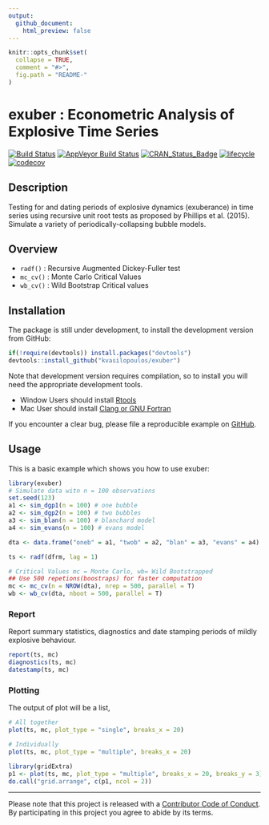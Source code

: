 ```yaml
---
output:
  github_document:
    html_preview: false
---
```


<!-- README.md is generated from README.Rmd. Please edit that file -->

```r
knitr::opts_chunk$set(
  collapse = TRUE,
  comment = "#>",
  fig.path = "README-"
)
```



# exuber : Econometric Analysis of Explosive Time Series

[![Build Status](https://travis-ci.org/kvasilopoulos/exuber.svg?branch=master)](https://travis-ci.org/kvasilopoulos/exuber)
[![AppVeyor Build Status](https://ci.appveyor.com/api/projects/status/github/kvasilopoulos/exuber?branch=master&svg=true)](https://ci.appveyor.com/project/kvasilopoulos/exuber)
[![CRAN_Status_Badge](http://www.r-pkg.org/badges/version/exuber)](https://cran.r-project.org/package=exuber)
[![lifecycle](https://img.shields.io/badge/lifecycle-experimental-orange.svg)](https://www.tidyverse.org/lifecycle/#experimental)
[![codecov](https://codecov.io/gh/kvasilopoulos/exuber/branch/master/graph/badge.svg)](https://codecov.io/gh/kvasilopoulos/exuber)

## Description 

Testing for and dating periods of explosive dynamics (exuberance) in time series 
using recursive unit root tests as proposed by Phillips et al. (2015). Simulate a 
variety of periodically-collapsing bubble models.

## Overview

* `radf()` : Recursive Augmented Dickey-Fuller test
* `mc_cv()` : Monte Carlo Critical Values
* `wb_cv()` : Wild Bootstrap Critical values

## Installation

The package is still under development, to install the development version from GitHub:

```r
if(!require(devtools)) install.packages("devtools")
devtools::install_github("kvasilopoulos/exuber")
```
Note that development version requires compilation, so to install you will need the appropriate development tools.

* Window Users should install [Rtools](https://cran.r-project.org/bin/windows/Rtools/)
* Mac User should install [Clang or GNU Fortran](https://cran.r-project.org/bin/macosx/tools/)

If you encounter a clear bug, please file a reproducible example on [GitHub](https://github.com/kvasilopoulos/exuber/issues).

## Usage

This is a basic example which shows you how to use exuber:

```r
library(exuber)
# Simulate data witn n = 100 observations
set.seed(123)
a1 <- sim_dgp1(n = 100) # one bubble
a2 <- sim_dgp2(n = 100) # two bubbles
a3 <- sim_blan(n = 100) # blanchard model
a4 <- sim_evans(n = 100) # evans model

dta <- data.frame("oneb" = a1, "twob" = a2, "blan" = a3, "evans" = a4)

ts <- radf(dfrm, lag = 1)

# Critical Values mc = Monte Carlo, wb= Wild Bootstrapped
## Use 500 repetions(boostraps) for faster computation
mc <- mc_cv(n = NROW(dta), nrep = 500, parallel = T)
wb <- wb_cv(dta, nboot = 500, parallel = T)

```


### Report

Report summary statistics, diagnostics and date stamping periods of mildly explosive behaviour.

```r
report(ts, mc)
diagnostics(ts, mc)
datestamp(ts, mc)

```

### Plotting

The output of plot will be a list,

```r
# All together
plot(ts, mc, plot_type = "single", breaks_x = 20)

# Individually
plot(ts, mc, plot_type = "multiple", breaks_x = 20)

library(gridExtra)
p1 <- plot(ts, mc, plot_type = "multiple", breaks_x = 20, breaks_y = 3)
do.call("grid.arrange", c(p1, ncol = 2))
```


---
Please note that this project is released with a [Contributor Code of Conduct](https://github.com/kvasilopoulos/exuber/blob/master/CONDUCT.md). By participating in this project you agree to abide by its terms.
